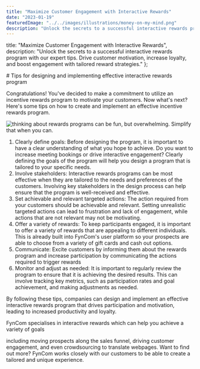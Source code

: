 ```yaml
---
title: "Maximize Customer Engagement with Interactive Rewards"
date: "2023-01-19"
featuredImage: "../../images/illustrations/money-on-my-mind.png"
description: "Unlock the secrets to a successful interactive rewards program with our expert tips. Drive customer motivation, increase loyalty, and boost engagement with tailored reward strategies."
---
```



  title: "Maximize Customer Engagement with Interactive Rewards",
  description: "Unlock the secrets to a successful interactive rewards program with our expert tips. Drive customer motivation, increase loyalty, and boost engagement with tailored reward strategies."
};

<Wrapper seo={meta}>
  # Tips for designing and implementing effective interactive rewards program

  Congratulations! You've decided to make a commitment to utilize an incentive rewards program to motivate your customers. Now what's next? Here's some tips on how to create and implement an effective incentive rewards program.

  <img src={moneyOnMyMind} alt="thinking about rewards programs can be fun, but overwhelming. Simplify that when you can." />

  1. Clearly define goals: Before designing the program, it is important to have a clear understanding of what you hope to achieve. Do you want to increase meeting bookings or drive interactive engagement? Clearly defining the goals of the program will help you design a program that is tailored to your specific needs.
  2. Involve stakeholders: Interactive rewards programs can be most effective when they are tailored to the needs and preferences of the customers. Involving key stakeholders in the design process can help ensure that the program is well-received and effective.
  3. Set achievable and relevant targeted actions: The action required from your customers should be achievable and relevant. Setting unrealistic targeted actions can lead to frustration and lack of engagement, while actions that are not relevant may not be motivating.
  4. Offer a variety of rewards: To keep participants engaged, it is important to offer a variety of rewards that are appealing to different individuals. This is already built into FynCom's user platform so your prospects are able to choose from a variety of gift cards and cash out options.
  5. Communicate: Excite customers by informing them about the rewards program and increase participation by communicating the actions required to trigger rewards
  6. Monitor and adjust as needed: It is important to regularly review the program to ensure that it is achieving the desired results. This can involve tracking key metrics, such as participation rates and goal achievement, and making adjustments as needed.

  By following these tips, companies can design and implement an effective interactive rewards program that drives participation and motivation, leading to increased productivity and loyalty.

  FynCom specialises in interactive rewards which can help you achieve a variety of goals

  including moving prospects along the sales funnel, driving customer engagement, and even crowdsourcing to translate webpages. Want to find out more? FynCom works closely with our customers to be able to create a tailored and unique experience.
</Wrapper>
